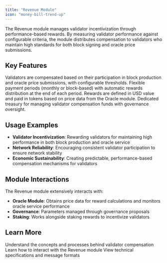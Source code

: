 ```yaml
---
title: "Revenue Module"
icon: "money-bill-trend-up"
---
```


The Revenue module manages validator incentivization through performance-based rewards. By measuring validator performance against configurable criteria, the module distributes compensation to validators who maintain high standards for both block signing and oracle price submissions.

## Key Features

<CardGroup cols={2}>
  <Card title="Performance-Based Rewards" icon="chart-line">
    Validators are compensated based on their participation in block production and oracle price submissions, with configurable thresholds.
  </Card>
  <Card title="Configurable Payment Schedules" icon="calendar">
    Flexible payment periods (monthly or block-based) with automatic rewards distribution at the end of each period.
  </Card>
  <Card title="USD-Pegged Compensation" icon="dollar-sign">
    Rewards are defined in USD value and paid in tokens based on price data from the Oracle module.
  </Card>
  <Card title="Treasury Management" icon="vault">
    Dedicated treasury for managing validator compensation funds with governance oversight.
  </Card>
</CardGroup>

## Usage Examples

- **Validator Incentivization**: Rewarding validators for maintaining high performance in both block production and oracle service
- **Network Reliability**: Encouraging consistent validator participation to ensure network stability
- **Economic Sustainability**: Creating predictable, performance-based compensation mechanisms for validators

## Module Interactions

The Revenue module extensively interacts with:

- **Oracle Module**: Obtains price data for reward calculations and monitors oracle service performance
- **Governance**: Parameters managed through governance proposals  
- **Staking**: Works alongside staking rewards to incentivize validators

## Learn More

<CardGroup cols={2}>
  <Card title="How the Revenue Module Works" icon="book" href="/developers/modules/revenue/explanation">
    Understand the concepts and processes behind validator compensation
  </Card>
  <Card title="Implementation Guide" icon="code" href="/developers/modules/revenue/how-to">
    Learn how to interact with the Revenue module
  </Card>
  <Card title="API & Messages" icon="file-code" href="/developers/modules/revenue/reference">
    View technical specifications and message formats
  </Card>
</CardGroup> 